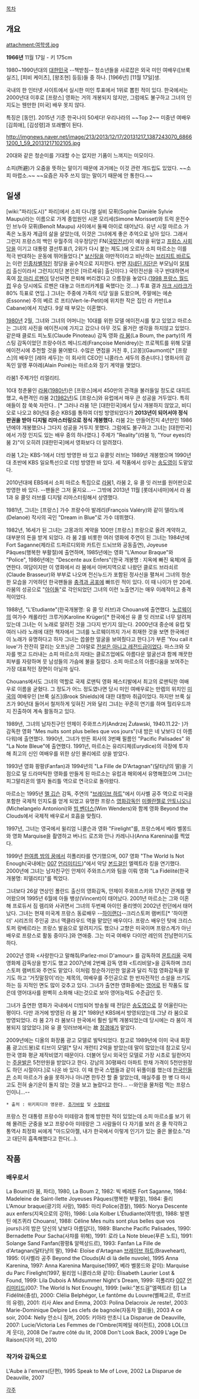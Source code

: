 [[목차]]
== 개요 ==
attachment:여학생.jpg


'''{{{+1 Sophie Danièle Sylvie Maupu "Marceau"}}}'''
'''1966년''' 11월 17일 -
키 175cm

1980~1990년대의 [[대한민국]] --책받침-- 청소년들을 사로잡은 외국 미인 여배우([브룩 실즈], [피비 케이츠], [왕조현] 등등)들 중 하나. [1966년] [11월 17일]생.

국내의 한 인터넷 사이트에서 실시한 미인 투표에서 1위로 뽑힌 적이 있다. 한국에서는 2000년대 이후로 [프랑스] 영화는 거의 개봉되지 않지만, 그럼에도 불구하고 그녀의 인지도는 웬만한 [미국] 배우 못지 않다.

특징은 [동안]. 2015년 기준 한국나이 50세다! 우리나라의 ~~Top 2~~ 미중년 여배우 [김희애], [김성령]과 또래뻘이 된다.

http://imgnews.naver.net/image/213/2013/12/17/20131217_1387243070_68661200_1_59_20131217102105.jpg

20대와 같은 청순미를 기대할 수는 없지만 기품이 느껴지는 미모이다.

소피(所避)가 오줌을 뜻하는 말이기 때문에 과거에는 이것 관련 개드립도 있었다. ~~소피 마렵소.~~ ~~요즘은 자주 쓰지 않는 말이기 때문에 안 통한다.~~
== 일생 ==
[wiki:"파리(도시)" 파리]에서 소피 다니엘 실비 모퓌(Sophie Danièle Sylvie Maupu)라는 이름으로 가게 종업원인 시몬 모리세(Simone Morisset)와 트럭 운전수인 브누아 모퓌(Benoît Maupu) 사이에서 둘째 아이로 태어났다. 유년 시절 마르소 가족은 노동자 계급의 삶을 살았는데, 이것은 그녀에게 좋은 추억으로 남아 있다. 그래서 그런지 프랑스의 백인 우월주의 극우정당인 FN([[국민전선]])이 예상을 뒤엎고 [[프랑스 사회당]]을 이기고 대통령 결선투표(1, 2위가 다시 붙는 제도.)에 오르자 소피 마르소는 이를 적극 반대하는 운동에 뛰어들었다.[* [[보신탕]]을 야만적이라고 비난하는 [[브리지트 바르도]]는 이런 [[인종차별]]적인 정당을 골수적으로 지지한다. 반면 [[지네딘 지단]]은 부모님이 [[알제리]] 출신이라서 그런지(지단 본인은 [마르세유] 출신이다.) 국민전선을 극구 반대하면서 혹여 [[장 마리 르펜]]이 당선되면 은퇴해 버리겠다고 으름장을 놓았다.([[1998 프랑스 월드컵]] 우승 당시에도 르펜은 대놓고 아프리카계를 욕했다는 것....) 투표 결과 [[자크 시라크]]가 80% 득표로 연임..] 그녀는 주중에 가족의 식당 일을 도왔으며, 주말에는 에손(Essonne) 주의 베르 르 프티(Vert-le-Petit)에 위치한 작은 집인 라 카반(La Cabane)에서 지냈다. 9살 때 부모는 이혼했다.

[[1980년]] 2월, 그녀와 그녀의 어머니는 10대를 위한 모델 에이전시를 찾고 있었고 마르소는 그녀의 사진을 에이전시에 가지고 갔으나 아무 것도 올거란 생각을 하지않고 있었다. 같은때 클로드 피노토(Claude Pinoteau) 감독 영화 [[라 붐]](La Boum, the party)의 캐스팅 감독이었던 프랑수아즈 메니드레(Françoise Menidrey)는 프로젝트를 위해 모델 에이전시에 추천할 것을 물어봤다. 수많은 면접을 거친 후, [고몽](Gaumont)[* [프랑스]의 배우인 [레아 세두]는 이 회사의 CEO인 니콜라스 세두의 증손녀다.] 영화사의 감독인 알랭 푸아레(Alain Poiré)는 마르소와 장기 계약을 맺었다.

{{{#!html
<iframe width="640" height="360" src="https://www.youtube.com/embed/1oDfWd8-srY?feature=player_detailpage" frameborder="0" allowfullscreen></iframe>
}}}
라붐1 주제가인 리얼리티.

10대 청춘물인 [[라붐]]([[1980년]])은 [프랑스]에서 450만의 관객을 불러들일 정도로 대히트했고, 속편격인 라붐 2([[1982년]])도 [프랑스]와 유럽에서 매우 큰 성공을 거두었다. 특히 애들이 참 쑥쑥 자란다.. [* 그러나 라붐 1은 [대한민국]에서 당시 개봉하지 않았고, 비디오로 나오고 80년대 중순 KBS를 통하여 더빙 방영되었다가 '''2013년이 되어서야 정식 판권을 받아 디지털 리마스터링으로 정식 개봉했다.''' 라붐 2는 만들어진지 4년만인 1986년에야 개봉했으나 그다지 성공을 거두지 못했다. 그럼에도 불구하고 그녀는 [대한민국]에서 가장 인지도 있는 배우 중의 하나였다.] 주제가 "Reality"(라붐 1), "Your eyes(라붐 2)"이 오히려 [대한민국]에서 영화보다 더 알려졌다. 

라붐 1,2는 KBS-1에서 더빙 방영한 바 있고 유콜잇 러브는 1989년 개봉했으며 1990년대 초반에 KBS 일요특선으로 더빙 방영한 바 있다. 세 작품에서 성우는 [[송도영]]이 도맡았다.

2010년대에 EBS에서 소피 마르소 특집으로 [[라붐]]1, 라붐 2, 유 콜 잇 러브를 원어판으로 방영한 바 있다. --팬들은 그저 울지요...-- 그밖에 2013년 11월 [롯데시네마]에서 라 붐 1과 유 콜잇 러브를 디지털 리마스터링해서 상영했다.

1981년, 그녀는 [프랑스] 가수 프랑수아 발레리(François Valéry)와 같이 델라노에(Delanoë) 작사의 곡인 "Dream in Blue"로 가수 데뷔했다.

1982년, 16세가 된 그녀는 고몽과의 계약을 100만 [프랑스] 프랑으로 올려 계약하고, 대부분의 돈을 받게 되었다. 라 붐 2를 비롯한 여러 영화에 주연이 된 그녀는 1984년에 Fort Saganne(제라르 드파르디외와 카트린 드뇌브와 공동출연), Joyeuse Pâques(행복한 부활절)에 출연하며, 1985년에는 영화 "L'Amour Braque"와 "Police", 1986년에는 "Descente aux Enfers"(한국 개봉명 : 지옥에 빠진 육체)에 출연한다. 여담이지만 이 영화에서 라 붐에서 아버지역으로 나왔던 클로드 브라쇠르(Claude Brasseur)와 부부로 나오며 전신누드가 포함된 정사신을 펼쳐서 그녀의 청순한 모습을 기억하던 한국팬들을 [[충격과 공포]]에 빠뜨린 적이 있다. 이 때 나이가 만 20세. 라붐의 성공으로 "[[아이돌]]"로 각인되었던 그녀의 이런 노출연기는 매우 이례적이고 충격적이었다. 

{{{#!html
<iframe width="420" height="315" src="https://www.youtube.com/embed/10iq5cMJjJI" frameborder="0" allowfullscreen></iframe>
}}}
1988년, "L'Etudiante"(한국개봉명: 유 콜 잇 러브)과 Chouans에 출연했다. [[노르웨이]]의 여가수 캐롤라인 크루거(Karoline Krüger)[* 한국에선 유 콜 잇 러브로 너무 알려져있는데 그녀는 이 노래로 알려진 것을 그다지 반기지 않는다. 2000년대 중순에 유럽 및 여러 나라 노래에 대한 책자에서 그녀를 노르웨이까지 가서 취재한 것을 보면 한국에선 이 노래가 유명하다고 하자 그녀는 씁쓸한 얼굴을 보여줬다고 한다.]가 부른 'You call it love'가 잔잔히 깔리는 오프닝은 그야말로 [[전설은 아니고 레전드급]]이었다. 마스크와 모자를 벗고 드러내는 소피 마르소의 자태는 클로즈업에도 아름다운 얼굴선과 함께 깨끗한 피부를 자랑하며 뭇 남성들의 가슴에 불을 질렀다. 소피 마르소의 아름다움을 보여주는 가장 대표적인 장면이 아닐까 싶다.

Chouans에서도 그녀의 역할로 국제 로맨틱 영화 페스티발에서 최고의 로맨틱한 여배우로 이름을 굳혔다. 그 정도가 어느 정도였나면 당시 미인 여배우로는 만렙의 위치인 [[미국]]의 여배우인 [브룩 실즈](Brook Shields)에 대한 대항마 취급이었다. 하지만 브룩 실즈가 90년대 들어서 철저하게 잊혀진 거와 달리 그녀는 꾸준히 연기를 하며 헐리우드까지 진출하여 계속 활동하고 있다.

1989년, 그녀의 남자친구인 안제이 주와프스키(Andrzej Żuławski, 1940.11.22- )가 감독한 영화 "Mes nuits sont plus belles que vos jours"(내 밤은 네 낮보다 더 아름다워)에 출연했다. 1990년, 그녀가 만든 회사의 3번째 필름인 "Pacific Palisades" 와 "La Note Bleue"에 출연했다. 1991년, 마르소는 유리디체(Eurydice)의 극장에 투자해 최고의 신인 여배우를 위한 상인 몰리에르 상을 받았다.

1993년 영화 팡팡(Fanfan)과 1994년의 "La Fille de D'Artagnan"(달타냥의 딸)을 기점으로 덜 드라마틱한 영화를 만들게 된 마르소는 유럽과 해외에서 유명해졌으며 그녀는 피그말리온의 엘자 돌리틀 역으로 연극으로 돌아왔다.

마르소는 1995년 [[멜 깁슨]] 감독, 주연의 "[[브레이브 하트]]"에서 이사벨 공주 역으로 미국을 포함한 국제적 인지도를 얻게 되었고 유명한 프랑스 [[영화감독]]인 [[미켈란젤로 안토니오니]](Michelangelo Antonioni)와 [[빔 벤더스]](Wim Wenders)와 함께 영화 Beyond the Clouds에서 국제적 배우로서 호흡을 맞췄다.

1997년, 그녀는 영국에서 윌리엄 니콜슨과 영화 "Firelight"를, 프랑스에서 베라 벨몽드와 영화 Marquise을 촬영하고 버나드 로즈와 안나 카레니나(Anna Karenina)를 찍었다.

1999년 [[한여름 밤의 꿈]]에서 히폴리타를 연기했으며, 007 영화 "The World Is Not Enough(국내에는 [[007]] [[언리미티드]])"에서 악당 [[본드걸]]인 엘렉트라 킹을 연기했다. 2000년에 그녀는 남자친구인 안제이 주와프스키와 팀을 이뤄 영화 "La Fidélité(한국개봉명: 피델리티)"를 찍었다.

그녀보다 26살 연상인 폴란드 출신의 영화감독, 안제이 주와프스키와 17년간 관계를 맺어왔으며 1995년 6월에 아들 뱅상(Vincent)이 태어났다. 2001년 마르소는 그와 이혼해 프로듀서 짐 렘리와 사귀면서 그녀의 두번째 아이인 줄리엣이 2002년 런던에서 태어났다. 그녀는 현재 미국계 프랑스 동료배우 --[[하이랜더]]--크리스토퍼 램버트[* '하이랜더' 시리즈의 주인공 코너 맥클라우드 역을 맡았던 배우이다. 프랑스 배우인 탓에 크리스토퍼 랑베르라는 프랑스 발음으로 알려지기도 했으나 고향은 미국이며 프랑스계가 아닌 배우로 프랑스로 활동 중이다.]와 연애중. 그는 미국 여배우 다이안 레인의 전남편이기도 하다.

2002년 영화 <사랑한다고 말해줘/Parlez-moi D'amour> 를 감독하여 [[몬트리올]] 국제영화제 감독상을 받기도 했고 2007년에 2번째 감독 영화 <트리비알>을 감독하며 크리스토퍼 램버트와 주연도 맡았다. 이처럼 청순하기만한 얼굴과 달리 직접 영화감독을 맡기도 하고 '거짓말장이'라는 제목의, 여배우를 주인공으로 한 반자전적인 소설을 쓰기도 하는 등 지적인 면도 많이 갖추고 있다. 그녀가 출연한 영화중에는 [[영어]]로 된 작품도 많은데 영어대사를 완벽히 소화해 내는것으로 보아 영어능력도 수준급인 듯.

그녀가 출연한 영화가 국내에서 더빙되어 방송될 때 전담은 [[송도영]]으로 잘 어울린다는 평이다. 다만 과거에 방영된 라 붐 2[* 1989년 KBS에서 방영되었는데 그냥 라 붐으로 방영되었다. 라 붐 2가 라 붐보다 한국에서 훨씬 일찍 개봉되었는데 당시에는 라 붐이 개봉되지 않았었다.]와 유 콜 잇러브에서는 故 [[정경애]]가 맡았다.

2009년에는 디올의 화장품 광고 모델로 발탁되었다. 참고로 1989년에 이미 국내 화장품 광고(드봉)로 티브이 모델[* 당시 개런티 2억을 받았는데 말이 많았는데 참고로 당시 한국 영화 평균 제작비였기 때문이다. 더불어 당시 외국인 모델로 가장 시초로 일컫어지는 [[주윤발]]은 5천만원을 받았다고 한다. 강남의 30평짜리 아파트 한채 가격이 5천만원정도 하던 시절이다.]로 나온 바 있다. 이 때 한국 스탭들과 같이 뒤풀이를 했는데 [[한국인]]들은 소피 마르소가 술을 못하거나 아니면 한두잔 할 줄 알았는데, 매실주를 한 병 다 마시고도 전혀 술기운이 돌지 않는 것을 보고 놀랐다고 한다... --와인을 물처럼 먹는 프랑스인이니...-- 

 * 출처 : 위키피디아 영문판. [[추가바람]] 및 [[수정바람]]

프랑스 전 대통령 프랑수아 미테랑과 함께 방한한 적이 있었는데 소피 마르소를 보기 위해 몰려든 군중을 보고 프랑수아 미테랑은 그 사람들이 다 자기를 보러 온 줄 착각하고 통역사 최정화 씨에게 "마드모아젤, 내가 한국에서 이렇게 인기가 있는 줄은 몰랐소."라고 대단히 흡족해했다고 한다(...).

== 작품 ==
=== 배우로서 === 
La Boum(라 붐, 파티), 1980, La Boum 2, 1982: 빅 베레톤
Fort Saganne, 1984: Madeleine de Saint-Ilette 
Joyeuses Pâques(행복한 부활절), 1984: 줄리 
L'Amour braque(광기의 사랑), 1985: 마리 
Police(경찰), 1985: Norya 
Descente aux enfers(지옥으로의 강하), 1986: Lola Kolber 
L'Étudiante(여학생), 1988: 발렌틴 에즈퀴라
Chouans!, 1988: Céline 
Mes nuits sont plus belles que vos jours(나의 밤은 당신의 낮보다 아름답다), 1989: Blanche 
Pacific Palisades, 1990: Bernadette 
Pour Sacha(사챠를 위해), 1991: 로라 
La Note bleue(푸른 노트), 1991: Solange Sand 
Fanfan(팡팡& 알렉상드르), 1993: Fanfan 
La Fille de d'Artagnan(달타냥의 딸), 1994: Eloïse d'Artagnan 
[[브레이브 하트]](Braveheart), 1995: 이사벨라 공주
Beyond the Clouds(Al di là delle nuvole), 1995 
Anna Karenina, 1997: Anna Karenina 
Marquise(1997, 베라 벨몽드와 같이): Marquise du Parc 
Firelight(1997, 윌리엄 니콜라스와 같이): Élisabeth Laurier 
Lost & Found, 1999: Lila Dubois 
A Midsummer Night's Dream, 1999: 히폴리타 
[[007]] [[언리미티드]](007: The World Is Not Enough), 1999: [wiki:"본드걸"엘렉트라 킹] 
La Fidélité(충성), 2000: Clélia 
Belphégor, Le fantôme du Louvre(벨페고르, 루브르의 유령), 2001: 리사
Alex and Emma, 2003: Polina Delacroix 
Je reste!, 2003: Marie-Dominique Delpire 
Les clefs de bagnole(자동차 열쇠들), 2003 
A ce soir, 2004: Nelly 
안소니 짐머, 2005: 키아라 만초니 
La Disparue de Deauville, 2007: Lucie/Victoria 
Les Femmes de l'Ombre(피메일 에이전트), 2008 
LOL(크게 웃다), 2008 
De l'autre côté du lit, 2008 
Don't Look Back, 2009
L'age De Raison(디어 미), 2010

=== 작가와 감독으로 ===
L'Aube à l'envers(단편), 1995 
Speak to Me of Love, 2002 
La Disparue de Deauville, 2007 

[[각주]]
